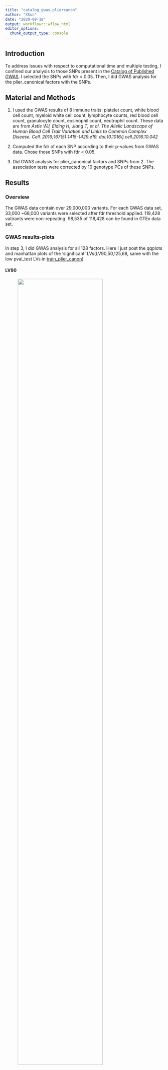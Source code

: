 ```yaml
---
title: "catalog_gwas_pliercanon"
author: "XSun"
date: "2020-09-18"
output: workflowr::wflow_html
editor_options:
  chunk_output_type: console
---
```


## Introduction

To address issues with respect to computational time and multiple testing, I confined our analysis to those SNPs present in the [Catalog of Published GWAS](https://www.ebi.ac.uk/gwas/). I selected the SNPs with fdr < 0.05. Then, I did GWAS analysis for the plier_canonical factors with the SNPs.

## Material and Methods

1. I used the GWAS results of 8 immune traits: platelet count, white blood cell count, myeloid white cell count, lymphocyte counts, red blood cell count, granulocyte count, eosinophil count, neutrophil count. These data are from *Astle WJ, Elding H, Jiang T, et al. The Allelic Landscape of Human Blood Cell Trait Variation and Links to Common Complex Disease. Cell. 2016;167(5):1415-1429.e19. doi:10.1016/j.cell.2016.10.042*

2. Computed the fdr of each SNP according to their p-values from GWAS data. Chose those SNPs with fdr < 0.05.

3. Did GWAS analysis for plier_canonical factors and SNPs from 2. The association tests were corrected by 10 genotype PCs of these SNPs. 


## Results 

### Overview

The GWAS data contain over 29,000,000 variants. For each GWAS data set, 33,000 ~68,000 variants were selected after fdr threshold applied. 118,428 vatirants were non-repeating. 98,535 of 118,428 can be found in GTEx data set.

### GWAS results-plots

In step 3, I did GWAS analysis for all 128 factors. Here I just post the qqplots and manhattan plots of the 'significant' LVs(LV90,50,125,68, same with the low pval_test LVs in [train_plier_canon](https://xsun1229.github.io/factor_analysis/train_plier_canon.html#lvs_with_relatively_low_pval_test_l))

#### LV90

<figure class="half">
    <img src="https://github.com/xsun1229/factor_analysis/raw/master/output/qq_unif_lv90_pliercanon_catagwas.jpeg" width="80%">
    <img src="https://github.com/xsun1229/factor_analysis/raw/master/output/man_lv90_pliercanon_catagwas.jpeg" width="80%">
</figure>

#### LV50

<figure class="half">
    <img src="https://github.com/xsun1229/factor_analysis/raw/master/output/qq_unif_lv50_pliercanon_catagwas.jpeg" width="80%">
    <img src="https://github.com/xsun1229/factor_analysis/raw/master/output/man_lv50_pliercanon_catagwas.jpeg" width="80%">
</figure>

#### LV125

<figure class="half">
    <img src="https://github.com/xsun1229/factor_analysis/raw/master/output/qq_unif_lv125_pliercanon_catagwas.jpeg" width="80%">
    <img src="https://github.com/xsun1229/factor_analysis/raw/master/output/man_lv125_pliercanon_catagwas.jpeg" width="80%">
</figure>


#### LV68

<figure class="half">
    <img src="https://github.com/xsun1229/factor_analysis/raw/master/output/qq_unif_lv68_pliercanon_catagwas.jpeg" width="80%">
    <img src="https://github.com/xsun1229/factor_analysis/raw/master/output/man_lv68_pliercanon_catagwas.jpeg" width="80%">
</figure>


### GWAS results-summary table

I used 'qvalue' R package to compute the fdr from p-values for each gene and made a table to show the number of SNPs that pass the threshold. The threshold of first column is 'fdr < 0.1', the threshold of the second column is 'fdr < 0.2'

```r
library(qvalue) 
fdr <- lfdr(results_linear$P)
```

```r
load("/project2/xinhe/xsun/website/factor_analysis/output/fdr_sum_pliercanon.rdata")
DT::datatable(fdr_sum_1, options = list(pageLength =20))
```


